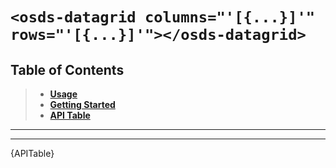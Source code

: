 
<Meta title="UI Components/Datagrid [organism]/Web Component" />

# `<osds-datagrid columns="'[{...}]'" rows="'[{...}]'"></osds-datagrid>`

## Table of Contents
> - **[Usage](#usage)**
> - **[Getting Started](#getting-started)**
> - **[API Table](#api-table)**

<hr/>
<Usage />
<hr/>
<div id="api-table"><Description>{APITable}</Description></div>
